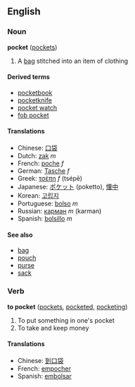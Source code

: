 ==English==
===Noun===
'''pocket''' ([[pockets]])

# A [[bag]] stitched into an item of clothing

====Derived terms====
*[[pocketbook]]
*[[pocketknife]]
*[[pocket watch]]
*[[fob pocket]]

====Translations====
*Chinese: [[口袋]]
*Dutch: [[zak]] ''m''
*French: [[poche]] ''f''
*German: [[Tasche]] ''f''
*Greek: [[τσέπη]] ''f'' (tsépē)
*Japanese: [[ポケット]] (poketto), [[懐中]]
*Korean: [[고립지]]
*Portuguese: [[bolso]] ''m''
*Russian: [[карман]] ''m'' (karman)
*Spanish: [[bolsillo]] ''m''

====See also====
*[[bag]]
*[[pouch]]
*[[purse]]
*[[sack]]

===Verb===
'''to pocket''' ([[pockets]], [[pocketed]], [[pocketing]])

# To put something in one's pocket
# To take and keep money<!-- please improve this def -->

====Translations====
*Chinese: [[到口袋]]
*French: [[empocher]]
*Spanish: [[embolsar]]